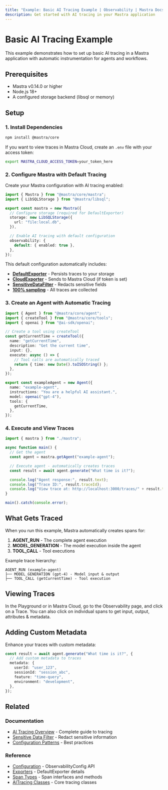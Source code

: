```yaml
---
title: "Example: Basic AI Tracing Example | Observability | Mastra Docs"
description: Get started with AI tracing in your Mastra application
---
```


# Basic AI Tracing Example

This example demonstrates how to set up basic AI tracing in a Mastra application with automatic instrumentation for agents and workflows.

## Prerequisites

- Mastra v0.14.0 or higher
- Node.js 18+
- A configured storage backend (libsql or memory)

## Setup

### 1. Install Dependencies

```bash npm2yarn
npm install @mastra/core
```

If you want to view traces in Mastra Cloud, create an `.env` file with your access token:

```bash
export MASTRA_CLOUD_ACCESS_TOKEN=your_token_here
```

### 2. Configure Mastra with Default Tracing

Create your Mastra configuration with AI tracing enabled:

```typescript title="src/mastra/index.ts" showLineNumbers copy
import { Mastra } from "@mastra/core/mastra";
import { LibSQLStorage } from "@mastra/libsql";

export const mastra = new Mastra({
  // Configure storage (required for DefaultExporter)
  storage: new LibSQLStorage({
    url: "file:local.db",
  }),

  // Enable AI tracing with default configuration
  observability: {
    default: { enabled: true },
  },
});
```

This default configuration automatically includes:

- **[DefaultExporter](/docs/observability/ai-tracing/exporters/default)** - Persists traces to your storage
- **[CloudExporter](/docs/observability/ai-tracing/exporters/cloud)** - Sends to Mastra Cloud (if token is set)
- **[SensitiveDataFilter](/docs/observability/ai-tracing/processors/sensitive-data-filter)** - Redacts sensitive fields
- **[100% sampling](/docs/observability/ai-tracing/overview#always-sample)** - All traces are collected

### 3. Create an Agent with Automatic Tracing

```typescript title="src/mastra/agents/example-agent.ts" showLineNumbers copy
import { Agent } from "@mastra/core/agent";
import { createTool } from "@mastra/core/tools";
import { openai } from "@ai-sdk/openai";

// Create a tool using createTool
const getCurrentTime = createTool({
  name: "getCurrentTime",
  description: "Get the current time",
  input: {},
  execute: async () => {
    // Tool calls are automatically traced
    return { time: new Date().toISOString() };
  },
});

export const exampleAgent = new Agent({
  name: "example-agent",
  instructions: "You are a helpful AI assistant.",
  model: openai("gpt-4"),
  tools: {
    getCurrentTime,
  },
});
```

### 4. Execute and View Traces

```typescript title="src/example.ts" showLineNumbers copy
import { mastra } from "./mastra";

async function main() {
  // Get the agent
  const agent = mastra.getAgent("example-agent");

  // Execute agent - automatically creates traces
  const result = await agent.generate("What time is it?");

  console.log("Agent response:", result.text);
  console.log("Trace ID:", result.traceId);
  console.log("View trace at: http://localhost:3000/traces/" + result.traceId);
}

main().catch(console.error);
```

## What Gets Traced

When you run this example, Mastra automatically creates spans for:

1. **AGENT_RUN** - The complete agent execution
2. **MODEL_GENERATION** - The model execution inside the agent
3. **TOOL_CALL** - Tool executions

Example trace hierarchy:

```
AGENT_RUN (example-agent)
├── MODEL_GENERATION (gpt-4) - Model input & output
├── TOOL_CALL (getCurrentTime) - Tool execution
```

## Viewing Traces

In the Playground or in Mastra Cloud, go to the Observability page, and click on a Trace. You can also click on individual spans to get input, output, attributes & metadata.

## Adding Custom Metadata

Enhance your traces with custom metadata:

```typescript title="src/example-with-metadata.ts" showLineNumbers copy
const result = await agent.generate("What time is it?", {
  // Add custom metadata to traces
  metadata: {
    userId: "user_123",
    sessionId: "session_abc",
    feature: "time-query",
    environment: "development",
  },
});
```

## Related

### Documentation

- [AI Tracing Overview](/docs/observability/ai-tracing/overview) - Complete guide to tracing
- [Sensitive Data Filter](/docs/observability/ai-tracing/processors/sensitive-data-filter) - Redact sensitive information
- [Configuration Patterns](/docs/observability/ai-tracing/overview#common-configuration-patterns--troubleshooting) - Best practices

### Reference

- [Configuration](/reference/observability/ai-tracing/configuration) - ObservabilityConfig API
- [Exporters](/reference/observability/ai-tracing/exporters/default-exporter) - DefaultExporter details
- [Span Types](/reference/observability/ai-tracing/span) - Span interfaces and methods
- [AITracing Classes](/reference/observability/ai-tracing/) - Core tracing classes

